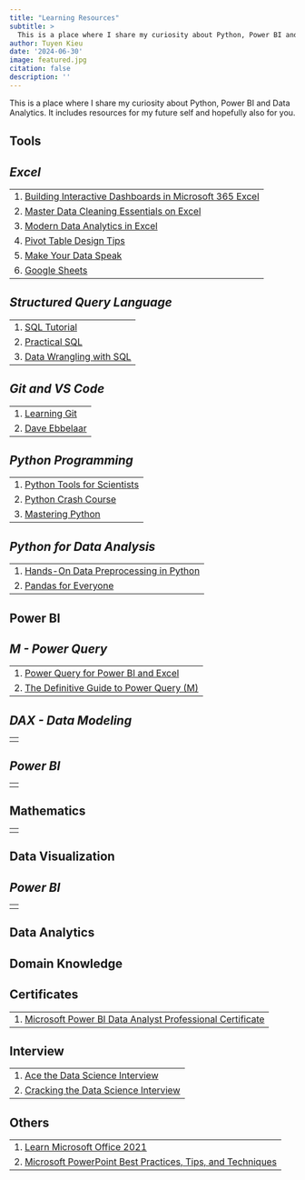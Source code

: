 ```yaml
---
title: "Learning Resources"
subtitle: >
  This is a place where I share my curiosity about Python, Power BI and Data Analytics.
author: Tuyen Kieu
date: '2024-06-30'
image: featured.jpg
citation: false
description: ''
---
```


<p>This is a place where I share my curiosity about Python, Power BI and Data Analytics. It includes resources for my future self and hopefully also for you.</p>

## Tools

::: {.callout}
## _**Excel**_

||
|---|
|1. [Building Interactive Dashboards in Microsoft 365 Excel](https://learning.oreilly.com/library/view/building-interactive-dashboards/9781803237299/)|
|2. [Master Data Cleaning Essentials on Excel](https://www.youtube.com/watch?v=jxq4-KSB_OA&t=15s)|
|3. [Modern Data Analytics in Excel](https://learning.oreilly.com/library/view/modern-data-analytics/9781098148812/)|
|4. [Pivot Table Design Tips](https://www.youtube.com/watch?v=2ZHOtegqtnc)|
|5. [Make Your Data Speak](https://learning.oreilly.com/library/view/make-your-data/9781484289426/)|
|6. [Google Sheets](https://www.youtube.com/watch?v=N2opj8XzYBY)|

:::

::: {.callout}
## _**Structured Query Language**_

||
|---|
|1. [SQL Tutorial](https://datalemur.com/sql-tutorial)
|2. [Practical SQL](https://learning.oreilly.com/library/view/practical-sql-2nd/9781098129866/)|
|3. [Data Wrangling with SQL](https://learning.oreilly.com/library/view/data-wrangling-with/9781837630028/)|

:::

::: {.callout}
## _**Git and VS Code**_

||
|---|
|1. [Learning Git](https://learning.oreilly.com/library/view/learning-git/9781098133900/)|
|2. [Dave Ebbelaar](https://www.youtube.com/@daveebbelaar/videos)|

:::

::: {.callout}
## _**Python Programming**_

||
|---|
|1. [Python Tools for Scientists](https://learning.oreilly.com/library/view/python-tools-for/9781098156688/)|
|2. [Python Crash Course](https://learning.oreilly.com/library/view/python-crash-course/9781098156664/)|
|3. [Mastering Python](https://learning.oreilly.com/library/view/mastering-python/9781800207721/)|

:::

::: {.callout}
## _**Python for Data Analysis**_

||
|---|
|1. [Hands-On Data Preprocessing in Python](https://learning.oreilly.com/library/view/hands-on-data-preprocessing/9781801072137/)|
|2. [Pandas for Everyone](https://learning.oreilly.com/library/view/pandas-for-everyone/9780137891146/)|

:::

## Power BI

::: {.callout}
## _**M - Power Query**_

||
|---|
|1. [Power Query for Power BI and Excel](https://learning.oreilly.com/library/view/power-query-for/9781430266921/)|
|2. [The Definitive Guide to Power Query (M)](https://learning.oreilly.com/library/view/the-definitive-guide/9781835089729/)|

:::

::: {.callout}
## _**DAX - Data Modeling**_

||
|---|
||

:::

::: {.callout}
## _**Power BI**_

||
|---|
||

:::

## Mathematics

::: {.callout}

||
|---|
||

:::

## Data Visualization

::: {.callout}
## _**Power BI**_

||
|---|
||

:::

## Data Analytics

## Domain Knowledge

## Certificates

::: {.callout}

||
|---|
|1. [Microsoft Power BI Data Analyst Professional Certificate](https://www.coursera.org/professional-certificates/microsoft-power-bi-data-analyst)|

:::

## Interview

::: {.callout}

||
|---|
|1. [Ace the Data Science Interview](https://www.acethedatascienceinterview.com/)|
|2. [Cracking the Data Science Interview](https://learning.oreilly.com/library/view/cracking-the-data/9781805120506/)|

:::

## Others

::: {.callout}

||
|---|
|1. [Learn Microsoft Office 2021](https://learning.oreilly.com/library/view/learn-microsoft-office/9781803239736/)|
|2. [Microsoft PowerPoint Best Practices, Tips, and Techniques](https://learning.oreilly.com/library/view/microsoft-powerpoint-best/9781839215339/)|

:::
